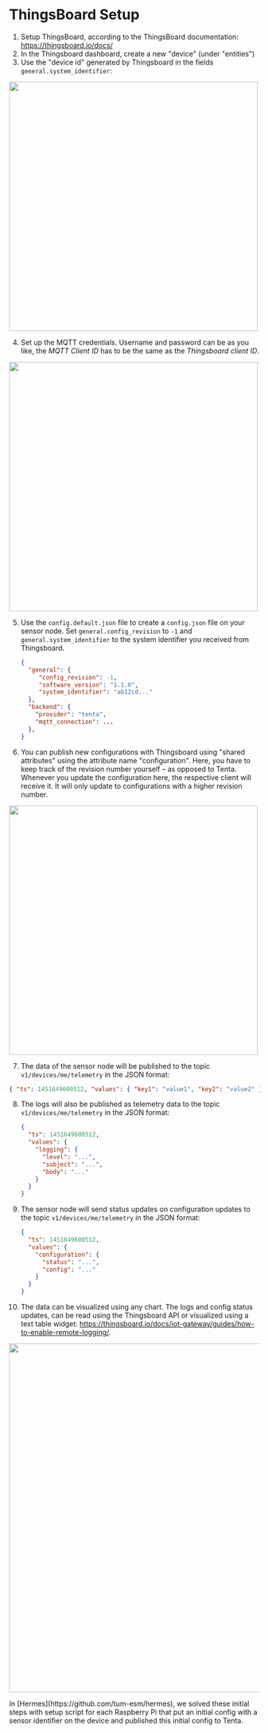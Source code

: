 
# ThingsBoard Setup

1. Setup ThingsBoard, according to the ThingsBoard documentation: https://thingsboard.io/docs/
2. In the Thingsboard dashboard, create a new "device" (under "entities")
3. Use the "device id" generated by Thingsboard in the fields `general.system_identifier`:

<img
  src="/thingsboard-copy-device-id.png"
  width="500"
  className="mx-auto mt-3 border border-slate-400 rounded-md"
/>

4. Set up the MQTT credentials. Username and password can be as you like, the _MQTT Client ID_ has to be the same as the _Thingsboard client ID_.

<img
  src="/thingsboard-setup-mqtt.png"
  width="500"
  className="mx-auto mt-3 border border-slate-400 rounded-md"
/>

5. Use the `config.default.json` file to create a `config.json` file on your sensor node. Set `general.config_revision` to `-1` and `general.system_identifier` to the system identifier you received from Thingsboard.

   ```json
   {
     "general": {
        "config_revision": -1,
        "software_version": "1.1.0",
        "system_identifier": "ab12cd..."
     },
     "backend": {
       "provider": "tenta",
       "mqtt_connection": ...
     },
   }
   ```

6. You can publish new configurations with Thingsboard using "shared attributes" using the attribute name "configuration". Here, you have to keep track of the revision number yourself – as opposed to Tenta. Whenever you update the configuration here, the respective client will receive it. It will only update to configurations with a higher revision number.

<img
  src="/thingsboard-shared-attributes.png"
  width="500"
  className="mx-auto mt-3 border border-slate-400 rounded-md"
/>

7. The data of the sensor node will be published to the topic `v1/devices/me/telemetry` in the JSON format:

```json
{ "ts": 1451649600512, "values": { "key1": "value1", "key2": "value2" } }
```

8. The logs will also be published as telemetry data to the topic `v1/devices/me/telemetry` in the JSON format:

   ```json
   {
     "ts": 1451649600512,
     "values": {
       "logging": {
         "level": "...",
         "subject": "...",
         "body": "..."
       }
     }
   }
   ```

9. The sensor node will send status updates on configuration updates to the topic `v1/devices/me/telemetry` in the JSON format:

   ```json
   {
     "ts": 1451649600512,
     "values": {
       "configuration": {
         "status": "...",
         "config": "..."
       }
     }
   }
   ```

10. The data can be visualized using any chart. The logs and config status updates, can be read using the Thingsboard API or visualized using a text table widget: https://thingsboard.io/docs/iot-gateway/guides/how-to-enable-remote-logging/.

<img
  src="https://img.thingsboard.io/gateway/add-logs-to-dashboard.png"
  width="700"
  className="mx-auto mt-3 border border-slate-400 rounded-md"
/>

<Callout emoji="💡" type="info">
  In [Hermes](https://github.com/tum-esm/hermes), we solved these initial steps
  with setup script for each Raspberry Pi that put an initial config with a
  sensor identifier on the device and published this initial config to Tenta.
</Callout>
